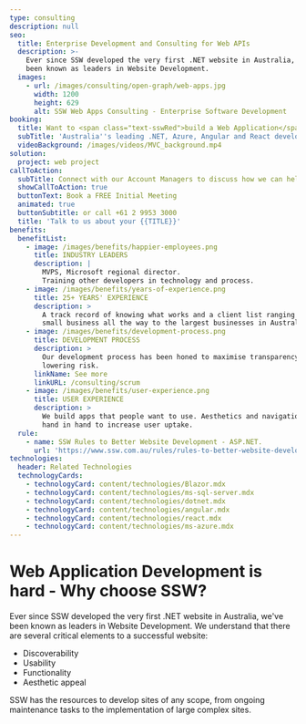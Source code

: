 ```yaml
---
type: consulting
description: null
seo:
  title: Enterprise Development and Consulting for Web APIs
  description: >-
    Ever since SSW developed the very first .NET website in Australia, we've
    been known as leaders in Website Development.
  images:
    - url: /images/consulting/open-graph/web-apps.jpg
      width: 1200
      height: 629
      alt: SSW Web Apps Consulting - Enterprise Software Development
booking:
  title: Want to <span class="text-sswRed">build a Web Application</span> or API?
  subTitle: 'Australia''s leading .NET, Azure, Angular and React developers'
  videoBackground: /images/videos/MVC_background.mp4
solution:
  project: web project
callToAction:
  subTitle: Connect with our Account Managers to discuss how we can help.
  showCallToAction: true
  buttonText: Book a FREE Initial Meeting
  animated: true
  buttonSubtitle: or call +61 2 9953 3000
  title: 'Talk to us about your {{TITLE}}'
benefits:
  benefitList:
    - image: /images/benefits/happier-employees.png
      title: INDUSTRY LEADERS
      description: |
        MVPS, Microsoft regional director.
        Training other developers in technology and process.
    - image: /images/benefits/years-of-experience.png
      title: 25+ YEARS' EXPERIENCE
      description: >
        A track record of knowing what works and a client list ranging from
        small business all the way to the largest businesses in Australia.
    - image: /images/benefits/development-process.png
      title: DEVELOPMENT PROCESS
      description: >
        Our development process has been honed to maximise transparency while
        lowering risk.
      linkName: See more
      linkURL: /consulting/scrum
    - image: /images/benefits/user-experience.png
      title: USER EXPERIENCE
      description: >
        We build apps that people want to use. Aesthetics and navigation work
        hand in hand to increase user uptake.
  rule:
    - name: SSW Rules to Better Website Development - ASP.NET.
      url: 'https://www.ssw.com.au/rules/rules-to-better-website-development-asp-net'
technologies:
  header: Related Technologies
  technologyCards:
    - technologyCard: content/technologies/Blazor.mdx
    - technologyCard: content/technologies/ms-sql-server.mdx
    - technologyCard: content/technologies/dotnet.mdx
    - technologyCard: content/technologies/angular.mdx
    - technologyCard: content/technologies/react.mdx
    - technologyCard: content/technologies/ms-azure.mdx
---
```


# **Web Application Development** is hard - Why choose SSW?

<VideoEmbed url="https://www.youtube.com/watch?v=zorbI0iDFQk" caption="Web Application development is hard - Why choose SSW" duration="9 mins" />

Ever since SSW developed the very first .NET website in Australia, we've been known as leaders in Website Development. We understand that there are several critical elements to a successful website:

* Discoverability
* Usability
* Functionality
* Aesthetic appeal

SSW has the resources to develop sites of any scope, from ongoing maintenance tasks to the implementation of large complex sites.
